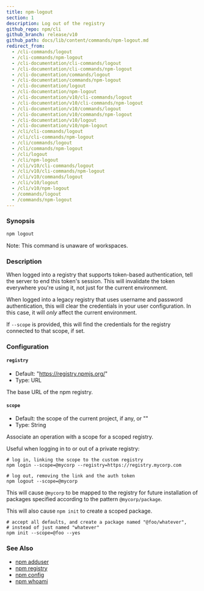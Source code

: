 ```yaml
---
title: npm-logout
section: 1
description: Log out of the registry
github_repo: npm/cli
github_branch: release/v10
github_path: docs/lib/content/commands/npm-logout.md
redirect_from:
  - /cli-commands/logout
  - /cli-commands/npm-logout
  - /cli-documentation/cli-commands/logout
  - /cli-documentation/cli-commands/npm-logout
  - /cli-documentation/commands/logout
  - /cli-documentation/commands/npm-logout
  - /cli-documentation/logout
  - /cli-documentation/npm-logout
  - /cli-documentation/v10/cli-commands/logout
  - /cli-documentation/v10/cli-commands/npm-logout
  - /cli-documentation/v10/commands/logout
  - /cli-documentation/v10/commands/npm-logout
  - /cli-documentation/v10/logout
  - /cli-documentation/v10/npm-logout
  - /cli/cli-commands/logout
  - /cli/cli-commands/npm-logout
  - /cli/commands/logout
  - /cli/commands/npm-logout
  - /cli/logout
  - /cli/npm-logout
  - /cli/v10/cli-commands/logout
  - /cli/v10/cli-commands/npm-logout
  - /cli/v10/commands/logout
  - /cli/v10/logout
  - /cli/v10/npm-logout
  - /commands/logout
  - /commands/npm-logout
---
```


### Synopsis

```bash
npm logout
```

Note: This command is unaware of workspaces.

### Description

When logged into a registry that supports token-based authentication, tell the server to end this token's session. This will invalidate the token everywhere you're using it, not just for the current environment.

When logged into a legacy registry that uses username and password authentication, this will clear the credentials in your user configuration. In this case, it will _only_ affect the current environment.

If `--scope` is provided, this will find the credentials for the registry connected to that scope, if set.

### Configuration

#### `registry`

- Default: "https://registry.npmjs.org/"
- Type: URL

The base URL of the npm registry.

#### `scope`

- Default: the scope of the current project, if any, or ""
- Type: String

Associate an operation with a scope for a scoped registry.

Useful when logging in to or out of a private registry:

```
# log in, linking the scope to the custom registry
npm login --scope=@mycorp --registry=https://registry.mycorp.com

# log out, removing the link and the auth token
npm logout --scope=@mycorp
```

This will cause `@mycorp` to be mapped to the registry for future installation of packages specified according to the pattern `@mycorp/package`.

This will also cause `npm init` to create a scoped package.

```
# accept all defaults, and create a package named "@foo/whatever",
# instead of just named "whatever"
npm init --scope=@foo --yes
```

### See Also

- [npm adduser](/cli/v10/commands/npm-adduser)
- [npm registry](/cli/v10/using-npm/registry)
- [npm config](/cli/v10/commands/npm-config)
- [npm whoami](/cli/v10/commands/npm-whoami)
